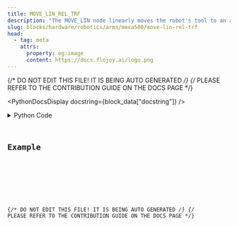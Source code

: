 ```yaml
---
title: MOVE_LIN_REL_TRF
description: "The MOVE_LIN node linearly moves the robot's tool to an absolute Cartesian position relative to the robot's tool reference frame which is set by the SET_TRF node."
slug: blocks/hardware/robotics/arms/meca500/move-lin-rel-trf
head:
  - tag: meta
    attrs:
      property: og:image
      content: https://docs.flojoy.ai/logo.png
---
```


{/* DO NOT EDIT THIS FILE! IT IS BEING AUTO GENERATED */}
{/* PLEASE REFER TO THE CONTRIBUTION GUIDE ON THE DOCS PAGE */}


<PythonDocsDisplay docstring={block_data["docstring"]} />
<details>
<summary>Python Code</summary>



<Code code={pythonCode} lang="py" wrap theme="dracula" />

[Find this Flojoy Block on GitHub](https://github.com/flojoy-ai/blocks/blob/main/blocks/HARDWARE/ROBOTICS/ARMS/MECA500/MOVE_LIN_REL_TRF/MOVE_LIN_REL_TRF.py)

</details>

## Example


<GetHelpWidget />


<AppDisplay app={app} blockName="MOVE_LIN_REL_TRF" client:visible />


<Example />

{/* DO NOT EDIT THIS FILE! IT IS BEING AUTO GENERATED */}
{/* PLEASE REFER TO THE CONTRIBUTION GUIDE ON THE DOCS PAGE */}
